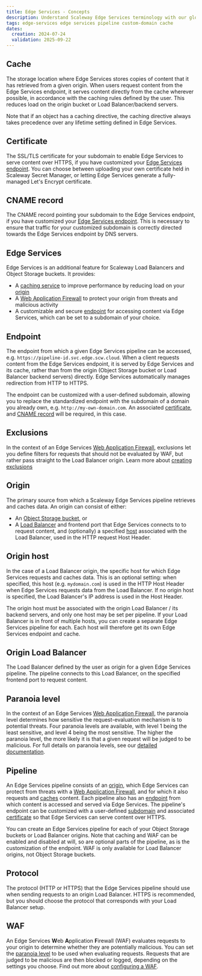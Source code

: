 ```yaml
---
title: Edge Services - Concepts
description: Understand Scaleway Edge Services terminology with our glossary of the core concepts underpinning this product. Learn about key features, architecture, and best practices.
tags: edge-services edge services pipeline custom-domain cache
dates:
  creation: 2024-07-24
  validation: 2025-09-22
---
```



## Cache

The storage location where Edge Services stores copies of content that it has retrieved from a given origin. When users request content from the Edge Services endpoint, it serves content directly from the cache wherever possible, in accordance with the caching rules defined by the user. This reduces load on the origin bucket or Load Balancer/backend servers.

Note that if an object has a caching directive, the caching directive always takes precedence over any lifetime setting defined in Edge Services.

## Certificate

The SSL/TLS certificate for your subdomain to enable Edge Services to serve content over HTTPS, if you have customized your [Edge Services endpoint](#endpoint). You can choose between uploading your own certificate held in Scaleway Secret Manager, or letting Edge Services generate a fully-managed Let's Encrypt certificate.

## CNAME record

The CNAME record pointing your subdomain to the Edge Services endpoint, if you have customized your [Edge Services endpoint](#endpoint). This is necessary to ensure that traffic for your customized subdomain is correctly directed towards the Edge Services endpoint by DNS servers.

## Edge Services

Edge Services is an additional feature for Scaleway Load Balancers and Object Storage buckets. It provides:
- A [caching service](/edge-services/how-to/configure-cache/) to improve performance by reducing load on your [origin](#origin)
- A [Web Application Firewall](/edge-services/how-to/configure-waf/) to protect your origin from threats and malicious activity
- A customizable and secure [endpoint](#endpoint) for accessing content via Edge Services, which can be set to a subdomain of your choice.

## Endpoint

The endpoint from which a given Edge Services pipeline can be accessed, e.g. `https://pipeline-id.svc.edge.scw.cloud`. When a client requests content from the Edge Services endpoint, it is served by Edge Services and its cache, rather than from the origin (Object Storage bucket or Load Balancer backend servers) directly. Edge Services automatically manages redirection from HTTP to HTTPS.

The endpoint can be customized with a user-defined subdomain, allowing you to replace the standardized endpoint with the subdomain of a domain you already own, e.g. `http://my-own-domain.com`. An associated [certificate](#certificate), and [CNAME record](#cname-record) will be required, in this case.

## Exclusions

In the context of an Edge Services [Web Application Firewall](#web-application-firewall), exclusions let you define filters for requests that should not be evaluated by WAF, but rather pass straight to the Load Balancer origin. Learn more about [creating exclusions](/edge-services/how-to/configure-waf/#how-to-set-exclusions)

## Origin

The primary source from which a Scaleway Edge Services pipeline retrieves and caches data. An origin can consist of either:

- An [Object Storage bucket](/object-storage/how-to/create-a-bucket/), or
- A [Load Balancer](#origin-load-balancer) and frontend port that Edge Services connects to to request content, and (optionally) a specified [host](#origin-host) associated with the Load Balancer, used in the HTTP request Host Header.

## Origin host

In the case of a Load Balancer origin, the specific host for which Edge Services requests and caches data. This is an optional setting: when specified, this host (e.g. `mydomain.com`) is used in the HTTP Host Header when Edge Services requests data from the Load Balancer. If no origin host is specified, the Load Balancer's IP address is used in the Host Header.

The origin host must be associated with the origin Load Balancer / its backend servers, and only one host may be set per pipeline. If your Load Balancer is in front of multiple hosts, you can create a separate Edge Services pipeline for each. Each host will therefore get its own Edge Services endpoint and cache.

## Origin Load Balancer

The Load Balancer defined by the user as origin for a given Edge Services pipeline. The pipeline connects to this Load Balancer, on the specified frontend port to request content.

## Paranoia level

In the context of an Edge Services [Web Application Firewall](#web-application-firewall), the paranoia level determines how sensitive the request-evaluation mechanism is to potential threats. Four paranoia levels are available, with level 1 being the least sensitive, and level 4 being the most sensitive. The higher the paranoia level, the more likely it is that a given request will be judged to be malicious. For full details on paranoia levels, see our [detailed documentation](/edge-services/reference-content/understanding-waf/#waf-ruleset-and-paranoia-levels).

## Pipeline

<Lightbox image={image} alt="A diagram shows the elements and workflow of an Edge Services pipeline. The user connects to the customizable Edge Services endpoint (with its SSL/TLS certificate), which fetches content from the Edge Services cache, which itself fetches content to cache from an origin which is either an Object Storage bucket or Load Balancer. A Web Application Firewall sits between the cache and origin, protecting the origin from threats." />

An Edge Services pipeline consists of an [origin](#origin), which Edge Services can protect from threats with a [Web Application Firewall](#web-application-firewall), and for which it also requests and [caches](#cache) content. Each pipeline also has an [endpoint](#endpoint) from which content is accessed and served via Edge Services. The pipeline's endpoint can be customized with a user-defined [subdomain](/domains-and-dns/concepts/#subdomain) and associated [certificate](#certificate) so that Edge Services can serve content over HTTPS.

You can create an Edge Services pipeline for each of your Object Storage buckets or Load Balancer origins. Note that caching and WAF can be enabled and disabled at will, so are optional parts of the pipeline, as is the customization of the endpoint. WAF is only available for Load Balancer origins, not Object Storage buckets.

## Protocol

The protocol (HTTP or HTTPS) that the Edge Services pipeline should use when sending requests to an origin Load Balancer. HTTPS is recommended, but you should choose the protocol that corresponds with your Load Balancer setup.

## WAF

An Edge Services **W**eb **A**pplication **F**irewall (WAF) evaluates requests to your origin to determine whether they are potentially malicious. You can set the [paranoia level](#paranoia-level) to be used when evaluating requests. Requests that are judged to be malicious are then blocked or logged, depending on the settings you choose. Find out more about [configuring a WAF](/edge-services/how-to/configure-waf/).
